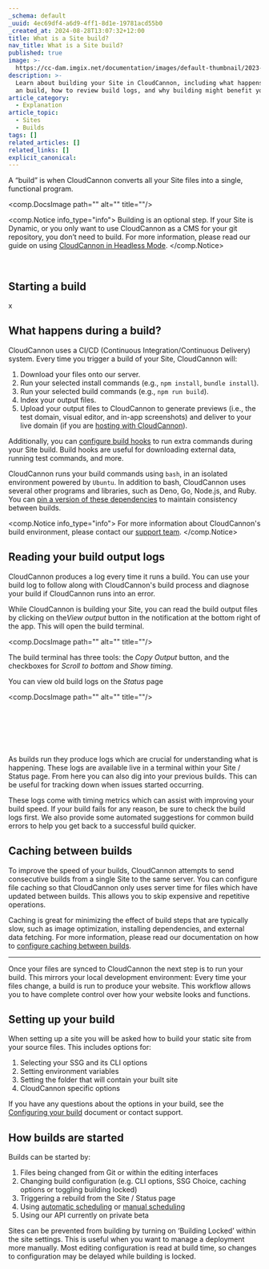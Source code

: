 ```yaml
---
_schema: default
_uuid: 4ec69df4-a6d9-4ff1-8d1e-19781acd55b0
_created_at: 2024-08-28T13:07:32+12:00
title: What is a Site build?
nav_title: What is a Site build?
published: true
image: >-
  https://cc-dam.imgix.net/documentation/images/default-thumbnail/2023-Q4/CloudCannon-Documentation-Thumbnail.png
description: >-
  Learn about building your Site in CloudCannon, including what happens during
  an build, how to review build logs, and why building might benefit your Site.
article_category:
  - Explanation
article_topic:
  - Sites
  - Builds
tags: []
related_articles: []
related_links: []
explicit_canonical:
---
```

A “build” is when CloudCannon converts all your Site files into a single, functional program.

<comp.DocsImage path="" alt="" title=""/>

<comp.Notice info_type="info">
  Building is an optional step. If your Site is Dynamic, or you only want to use CloudCannon as a CMS for your git repository, you don’t need to build. For more information, please read our guide on using [CloudCannon in Headless Mode](/documentation/guides/headless-starter-guide/).
</comp.Notice>

&nbsp;

## Starting a build

x

## What happens during a build?

CloudCannon uses a CI/CD (Continuous Integration/Continuous Delivery) system. Every time you trigger a build of your Site, CloudCannon will:

1. Download your files onto our server.
2. Run your selected install commands (e.g., `npm install`, `bundle install`).
3. Run your selected build commands (e.g., `npm run build`).
4. Index your output files.
5. Upload your output files to CloudCannon to generate previews (i.e., the test domain, visual editor, and in-app screenshots) and deliver to your live domain (if you are [hosting with CloudCannon](/documentation/articles/using-cloudcannon-dns-to-configure-your-custom-domain/)).

Additionally, you can [configure build hooks](/documentation/articles/extending-your-build-process-with-hooks/) to run extra commands during your Site build. Build hooks are useful for downloading external data, running test commands, and more.

CloudCannon runs your build commands using `bash`, in an isolated environment powered by `Ubuntu`. In addition to bash, CloudCannon uses several other programs and libraries, such as Deno, Go, Node.js, and Ruby. You can [pin a version of these dependencies](/documentation/articles/pin-your-dependency-version/) to maintain consistency between builds.

<comp.Notice info_type="info">
  For more information about CloudCannon's build environment, please contact our [support team](/support/).
</comp.Notice>

## Reading your build output logs

CloudCannon produces a log every time it runs a build. You can use your build log to follow along with CloudCannon's build process and diagnose your build if CloudCannon runs into an error.

While CloudCannon is building your Site, you can read the build output files by clicking on the*View output* button in the notification at the bottom right of the app. This will open the build terminal.

<comp.DocsImage path="" alt="" title=""/>

The build terminal has three tools: the *Copy Output* button, and the checkboxes for *Scroll to bottom* and *Show timing*.

You can view old build logs on the *Status* page

<comp.DocsImage path="" alt="" title=""/>

&nbsp;

&nbsp;

&nbsp;

As builds run they produce logs which are crucial for understanding what is happening. These logs are available live in a terminal within your Site / Status page. From here you can also dig into your previous builds. This can be useful for tracking down when issues started occurring.

These logs come with timing metrics which can assist with improving your build speed. If your build fails for any reason, be sure to check the build logs first. We also provide some automated suggestions for common build errors to help you get back to a successful build quicker.

## Caching between builds

To improve the speed of your builds, CloudCannon attempts to send consecutive builds from a single Site to the same server. You can configure file caching so that CloudCannon only uses server time for files which have updated between builds. This allows you to skip expensive and repetitive operations.

Caching is great for minimizing the effect of build steps that are typically slow, such as image optimization, installing dependencies, and external data fetching. For more information, please read our documentation on how to [configure caching between builds](/documentation/articles/configure-caching-between-builds/).

---

Once your files are synced to CloudCannon the next step is to run your build. This mirrors your local development environment: Every time your files change, a build is run to produce your website. This workflow allows you to have complete control over how your website looks and functions.

## Setting up your build

When setting up a site you will be asked how to build your static site from your source files. This includes options for:

1. Selecting your SSG and its CLI options
2. Setting environment variables
3. Setting the folder that will contain your built site
4. CloudCannon specific options

If you have any questions about the options in your build, see the [Configuring your build](/documentation/articles/configuring-your-build/) document or contact support.

## How builds are started

Builds can be started by:

1. Files being changed from Git or within the editing interfaces
2. Changing build configuration (e.g. CLI options, SSG Choice, caching options or toggling building locked)
3. Triggering a rebuild from the Site / Status page
4. Using [automatic scheduling](/documentation/articles/scheduling-your-next-build-automatically/) or [manual scheduling](/documentation/articles/scheduling-your-builds-manually/)
5. Using our API currently on private beta

Sites can be prevented from building by turning on ‘Building Locked’ within the site settings. This is useful when you want to manage a deployment more manually. Most editing configuration is read at build time, so changes to configuration may be delayed while building is locked.